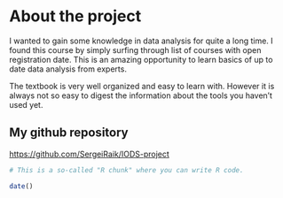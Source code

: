 # About the project

I wanted to gain some knowledge in data analysis for quite a long time. I found this course by simply surfing through list of courses with open registration date. This is an amazing opportunity to learn basics of up to date data analysis from experts.

The textbook is very well organized and easy to learn with. However it is always not so easy to digest the information about the tools you haven't used yet.

## My github repository

<https://github.com/SergeiRaik/IODS-project>

```r
# This is a so-called "R chunk" where you can write R code.

date()

```


